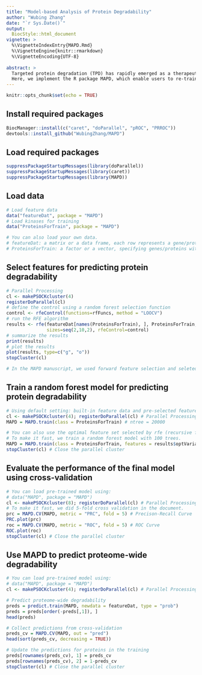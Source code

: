 ```yaml
---
title: "Model-based Analysis of Protein Degradability"
author: "Wubing Zhang"
date: "`r Sys.Date()`"
output: 
  BiocStyle::html_document
vignette: >
  %\VignetteIndexEntry{MAPD.Rmd}
  %\VignetteEngine{knitr::rmarkdown}
  %\VignetteEncoding{UTF-8}
  
abstract: >
  Targeted protein degradation (TPD) has rapidly emerged as a therapeutic modality to eliminate previously undruggable proteins by repurposing the cell’s endogenous protein degradation machinery. However, development of TPD compounds is largely driven by trial-and-error. Recent systematic studies to map the degradable kinome have shown dramatic differences in degradation between kinases with similar drug-target engagement, suggesting unexplained factors influencing degradability. We therefore developed a machine learning model, MAPD (Model-based Analysis of Protein Degradability), to predict degradability from protein features that encompass post-translational modifications, protein stability, protein expression and protein-protein interactions. MAPD shows promising performance in predicting kinases that are degradable by TPD compounds (auPRC=0.759) and is likely generalizable to independent non-kinase proteins. We found 5 features to achieve optimal performance, with ubiquitination potential being the most highly predictive. By structural modelling, we found that E2-accessible ubiquitination sites, but not lysine residues in general, are particularly associated with kinase degradability. 
  Here, we implement the R package MAPD, which enable users to re-train the MAPD model and predict proteome-wide degradability.
---
```



```r
knitr::opts_chunk$set(echo = TRUE)
```

## Install required packages
```r
BiocManager::install(c("caret", "doParallel", "pROC", "PRROC"))
devtools::install_github("WubingZhang/MAPD")
```

## Load required packages
```r
suppressPackageStartupMessages(library(doParallel))
suppressPackageStartupMessages(library(caret))
suppressPackageStartupMessages(library(MAPD))
```

## Load data
```r
# Load feature data
data("featureDat", package = "MAPD")
# Load kinases for training
data("ProteinsForTrain", package = "MAPD")

# You can also load your own data.
# featureDat: a matrix or a data frame, each row represents a gene/protein, each column represents a feature.
# ProteinsForTrain: a factor or a vector, specifying genes/proteins with high or low degradability for training the model. The names of the `ProteinsForTrain` should match the row names of `featureDat`.
```

## Select features for predicting protein degradability

```r
# Parallel Processing
cl <- makePSOCKcluster(4)
registerDoParallel(cl)
# define the control using a random forest selection function
control <- rfeControl(functions=rfFuncs, method = "LOOCV")
# run the RFE algorithm
results <- rfe(featureDat[names(ProteinsForTrain), ], ProteinsForTrain,
               sizes=seq(2,10,2), rfeControl=control)
# summarize the results
print(results)
# plot the results
plot(results, type=c("g", "o"))
stopCluster(cl)

# In the MAPD manuscript, we used forward feature selection and seleted five important features for predicting degradability, including Ubiquitination_2, Phosphorylation_2, Acetylation_1, Length, Zecha2018_Hela_Halflife
```

## Train a random forest model for predicting protein degradability
```r
# Using default setting: built-in feature data and pre-selected features
cl <- makePSOCKcluster(4); registerDoParallel(cl) # Parallel Processing
MAPD = MAPD.train(class = ProteinsForTrain) # ntree = 20000

# You can also use the optimal feature set selected by rfe (recursive feature elimination) in previous step.
# To make it fast, we train a random forest model with 100 trees.
MAPD = MAPD.train(class = ProteinsForTrain, features = results$optVariables, ntree = 100)
stopCluster(cl) # Close the parallel cluster 
```

## Evaluate the performance of the final model using cross-validation
```r
# You can load pre-trained model using:
# data("MAPD", package = "MAPD")
cl <- makePSOCKcluster(8); registerDoParallel(cl) # Parallel Processing
# To make it fast, we did 5-fold cross validation in the document.
prc = MAPD.CV(MAPD, metric = "PRC", fold = 5) # Precison-Recall Curve
PRC.plot(prc)
roc = MAPD.CV(MAPD, metric = "ROC", fold = 5) # ROC Curve
ROC.plot(roc)
stopCluster(cl) # Close the parallel cluster 
```

## Use MAPD to predict proteome-wide degradability
```r
# You can load pre-trained model using:
# data("MAPD", package = "MAPD")
cl <- makePSOCKcluster(4); registerDoParallel(cl) # Parallel Processing

# Predict proteome-wide degradability
preds = predict.train(MAPD, newdata = featureDat, type = "prob")
preds = preds[order(-preds[,1]), ]
head(preds)

# Collect predictions from cross-validation
preds_cv = MAPD.CV(MAPD, out = "pred")
head(sort(preds_cv, decreasing = TRUE))

# Update the predictions for proteins in the training
preds[rownames(preds_cv), 1] = preds_cv
preds[rownames(preds_cv), 2] = 1-preds_cv
stopCluster(cl) # Close the parallel cluster 
```



